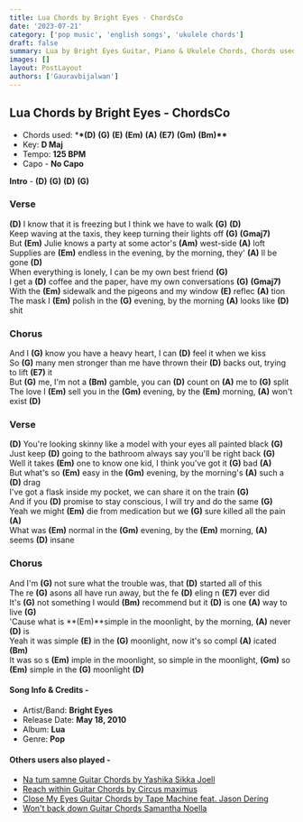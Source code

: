 ```yaml
---
title: Lua Chords by Bright Eyes - ChordsCo
date: '2023-07-21'
category: ['pop music', 'english songs', 'ukulele chords']
draft: false
summary: Lua by Bright Eyes Guitar, Piano & Ukulele Chords, Chords used - (D) (G) (E) (Em) (A) (E7) (Gm) (Bm), Capo - No Capo, Key - D major
images: []
layout: PostLayout
authors: ['Gauravbijalwan']
---
```


## Lua Chords by Bright Eyes - ChordsCo

- Chords used: \***\*(D)** **(G)** **(E)** **(Em)** **(A)** **(E7)** **(Gm)** **(Bm)\*\***
- Key: **D Maj**
- Tempo: **125 BPM**
- Capo - **No Capo**

**Intro** - **(D)** **(G)** **(D)** **(G)**

### Verse

**(D)** I know that it is freezing but I think we have to walk **(G)** **(D)**\
Keep waving at the taxis, they keep turning their lights off **(G)** **(Gmaj7)**\
But **(Em)** Julie knows a party at some actor's **(Am)** west-side **(A)** loft\
Supplies are **(Em)** endless in the evening, by the morning, they' **(A)** ll be gone **(D)**\
When everything is lonely, I can be my own best friend **(G)**\
I get a **(D)** coffee and the paper, have my own conversations **(G)** **(Gmaj7)**\
With the **(Em)** sidewalk and the pigeons and my window **(E)** reflec **(A)** tion\
The mask I **(Em)** polish in the **(G)** evening, by the morning **(A)** looks like **(D)** shit

### Chorus

And I **(G)** know you have a heavy heart, I can **(D)** feel it when we kiss\
So **(G)** many men stronger than me have thrown their **(D)** backs out, trying to lift **(E7)** it\
But **(G)** me, I'm not a **(Bm)** gamble, you can **(D)** count on **(A)** me to **(G)** split\
The love I **(Em)** sell you in the **(Gm)** evening, by the **(Em)** morning, **(A)** won't exist **(D)**

### Verse

**(D)** You're looking skinny like a model with your eyes all painted black **(G)**\
Just keep **(D)** going to the bathroom always say you'll be right back **(G)**\
Well it takes **(Em)** one to know one kid, I think you've got it **(G)** bad **(A)**\
But what's so **(Em)** easy in the **(Gm)** evening, by the morning's **(A)** such a **(D)** drag\
I've got a flask inside my pocket, we can share it on the train **(G)**\
And if you **(D)** promise to stay conscious, I will try and do the same **(G)**\
Yeah we might **(Em)** die from medication but we **(G)** sure killed all the pain **(A)**\
What was **(Em)** normal in the **(Gm)** evening, by the **(Em)** morning, **(A)** seems **(D)** insane

### Chorus

And I'm **(G)** not sure what the trouble was, that **(D)** started all of this\
The re **(G)** asons all have run away, but the fe **(D)** eling n **(E7)** ever did\
It's **(G)** not something I would **(Bm)** recommend but it **(D)** is one **(A)** way to live **(G)**\
'Cause what is **(Em)**simple in the moonlight, by the morning, **(A)** never **(D)** is\
Yeah it was simple **(E)** in the **(G)** moonlight, now it's so compl **(A)** icated **(Bm)**\
It was so s **(Em)** imple in the moonlight, so simple in the moonlight, **(Gm)** so **(Em)** simple in the **(G)** moonlight **(D)**

#### Song Info & Credits -

- Artist/Band: **Bright Eyes**
- Release Date: **May 18, 2010**
- Album: **Lua**
- Genre: **Pop**

#### Others users also played -

- [Na tum samne Guitar Chords by Yashika Sikka Joell](https://www.chordsco.com/chords/na-tum-samne-guitar-chords-by-yashika-sikka-joell)
- [Reach within Guitar Chords by Circus maximus](https://www.chordsco.com/chords/reach-within-guitar-chords-by-circus-maximus)
- [Close My Eyes Guitar Chords by Tape Machine feat. Jason Dering](https://www.chordsco.com/chords/close-my-eyes-guitar-chords-by-tape-machine-feat-jason-dering)
- [Won't back down Guitar Chords Samantha Noella](https://www.chordsco.com/chords/wont-back-down-guitar-chords-samantha-noella)
